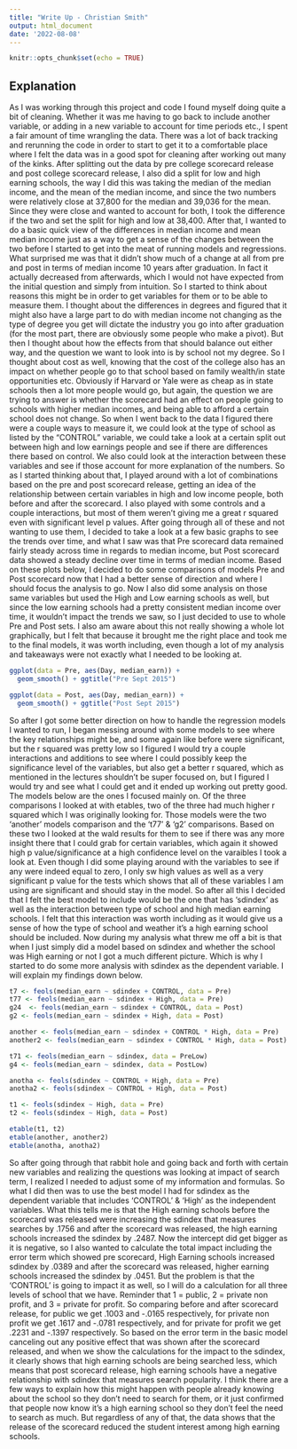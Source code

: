 ```yaml
---
title: "Write Up - Christian Smith"
output: html_document
date: '2022-08-08'
---
```


```r
knitr::opts_chunk$set(echo = TRUE)
```

## Explanation

As I was working through this project and code I found myself doing quite a bit of cleaning. Whether it was me having to go back to include another variable, or adding in a new variable to account for time periods etc., I spent a fair amount of time wrangling the data. There was a lot of back tracking and rerunning the code in order to start to get it to a comfortable place where I felt the data was in a good spot for cleaning after working out many of the kinks. After splitting out the data by pre college scorecard release and post college scorecard release, I also did a split for low and high earning schools, the way I did this was taking the median of the median income, and the mean of the median income, and since the two numbers were relatively close at 37,800 for the median and 39,036 for the mean. Since they were close and wanted to account for both, I took the difference if the two and set the split for high and low at 38,400. After that, I wanted to do a basic quick view of the differences in median income and mean median income just as a way to get a sense of the changes between the two before I started to get into the meat of running models and regressions. What surprised me was that it didn't show much of a change at all from pre and post in terms of median income 10 years after graduation. In fact it actually decreased from afterwards, which I would not have expected from the initial question and simply from intuition. So I started to think about reasons this might be in order to get variables for them or to be able to measure them. I thought about the differences in degrees and figured that it might also have a large part to do with median income not changing as the type of degree you get will dictate the industry you go into after graduation (for the most part, there are obviously some people who make a pivot). But then I thought about how the effects from that should balance out either way, and the question we want to look into is by school not my degree. So I thought about cost as well, knowing that the cost of the college also has an impact on whether people go to that school based on family wealth/in state opportunities etc. Obviously if Harvard or Yale were as cheap as in state schools then a lot more people would go, but again, the question we are trying to answer is whether the scorecard had an effect on people going to schools with higher median incomes, and being able to afford a certain school does not change. So when I went back to the data I figured there were a couple ways to measure it, we could look at the type of school as listed by the "CONTROL" variable, we could take a look at a certain split out between high and low earnings people and see if there are differences there based on control. We also could look at the interaction between these variables and see if those account for more explanation of the numbers. So as I started thinking about that, I played around with a lot of combinations based on the pre and post scorecard release, getting an idea of the relationship between certain variables in high and low income people, both before and after the scorecard. I also played with some controls and a couple interactions, but most of them weren't giving me a great r squared even with significant level p values. After going through all of these and not wanting to use them, I decided to take a look at a few basic graphs to see the trends over time, and what I saw was that Pre scorecard data remained fairly steady across time in regards to median income, but Post scorecard data showed a steady decline over time in terms of median income. Based on these plots below, I decided to do some comparisons of models Pre and Post scorecard now that I had a better sense of direction and where I should focus the analysis to go. Now I also did some analysis on those same variables but used the High and Low earning schools as well, but since the low earning schools had a pretty consistent median income over time, it wouldn't impact the trends we saw, so I just decided to use to whole Pre and Post sets. I also am aware about this not really showing a whole lot graphically, but I felt that because it brought me the right place and took me to the final models, it was worth including, even though a lot of my analysis and takeaways were not exactly what I needed to be looking at. 

```r
ggplot(data = Pre, aes(Day, median_earn)) +
  geom_smooth() + ggtitle("Pre Sept 2015")

ggplot(data = Post, aes(Day, median_earn)) +
  geom_smooth() + ggtitle("Post Sept 2015")
```

So after I got some better direction on how to handle the regression models I wanted to run, I began messing around with some models to see where the key relationships might be, and some again like before were significant, but the r squared was pretty low so I figured I would try a couple interactions and additions to see where I could possibly keep the significance level of the variables, but also get a better r squared, which as mentioned in the lectures shouldn't be super focused on, but I figured I would try and see what I could get and it ended up working out pretty good. The models below are the ones I focused mainly on. Of the three comparisons I looked at with etables, two of the three had much higher r squared which I was originally looking for. Those models were the two 'another' models comparison and the 't77' & 'g2' comparisons. Based on these two I looked at the wald results for them to see if there was any more insight there that I could grab for certain variables, which again it showed high p value/significance at a high confidence level on the varaibles I took a look at. Even though I did some playing around with the variables to see if any were indeed equal to zero, I only sw high values as well as a very significant p value for the tests which shows that all of these variables I am using are significant and should stay in the model. So after all this I decided that I felt the best model to include would be the one that has 'sdindex' as well as the interaction between type of school and high median earning schools. I felt that this interaction was worth including as it would give us a sense of how the type of school and weather it's a high earning school should be included. Now during my analysis what threw me off a bit is that when I just simply did a model based on sdindex and whether the school was High earning or not I got a much different picture. Which is why I started to do some more analysis with sdindex as the dependent variable. I will explain my findings down below.


```r

t7 <- feols(median_earn ~ sdindex + CONTROL, data = Pre)
t77 <- feols(median_earn ~ sdindex + High, data = Pre)
g24  <- feols(median_earn ~ sdindex + CONTROL, data = Post)
g2 <- feols(median_earn ~ sdindex + High, data = Post)

another <- feols(median_earn ~ sdindex + CONTROL * High, data = Pre)
another2 <- feols(median_earn ~ sdindex + CONTROL * High, data = Post)

t71 <- feols(median_earn ~ sdindex, data = PreLow)
g4 <- feols(median_earn ~ sdindex, data = PostLow)

anotha <- feols(sdindex ~ CONTROL + High, data = Pre)
anotha2 <- feols(sdindex ~ CONTROL + High, data = Post)

t1 <- feols(sdindex ~ High, data = Pre)
t2 <- feols(sdindex ~ High, data = Post)

etable(t1, t2)
etable(another, another2)
etable(anotha, anotha2)

```

So after going through that rabbit hole and going back and forth with certain new variables and realizing the questions was looking at impact of search term, I realized I needed to adjust some of my information and formulas. So what I did then was to use the best model I had for sdindex as the dependent variable that includes 'CONTROL' & 'High' as the independent variables. What this tells me is that the High earning schools before the scorecard was released were increasing the sdindex that measures searches by .1756 and after the scorecard was released, the high earning schools increased the sdindex by .2487. Now the intercept did get bigger as it is negative, so I also wanted to calculate the total impact including the error term which showed pre scorecard, High Earning schools increased sdindex by .0389 and after the scorecard was released, higher earning schools increased the sdindex by .0451. But the problem is that the 'CONTROL' is going to impact it as well, so I will do a calculation for all three levels of school that we have. Reminder that 1 = public, 2 = private non profit, and 3 = private for profit. So comparing before and after scorecard release, for  public we get .1003 and -.0165 respectively, for private non profit we get .1617 and -.0781 respectively, and for private for profit we get .2231 and -.1397 respectively. So based on the error term in the basic model canceling out any positive effect that was shown after the scorecard released, and when we show the calculations for the impact to the sdindex, it clearly shows that high earning schools are being searched less, which means that post scorecard release, high earning schools have a negative relationship with sdindex that measures search popularity. I think there are a few ways to explain how this might happen with people already knowing about the school so they don't need to search for them, or it just confirmed that people now know it's a high earning school so they don't feel the need to search as much. But regardless of any of that, the data shows that the release of the scorecard reduced the student interest among high earning schools.

